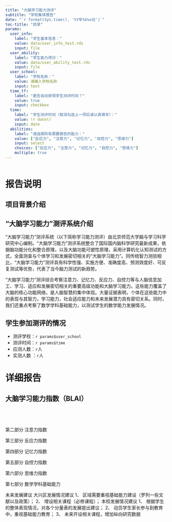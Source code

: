 ```yaml
---
title: "大脑学习能力测评"
subtitle: "学校集体报告"
date: "`r format(Sys.time(), '%Y年%b%e日')`"
toc-title: "目录"
params:
  user_info:
    label: "学生基本信息："
    value: data/user_info_test.rds
    input: file
  user_ability:
    label: "学生能力得分："
    value: data/user_ability_test.rds
    input: file
  user_school:
    label: "学校名称："
    value: 请输入学校名称
    input: text
  time_tf:
    label: "是否自动获得学生测评时间？"
    value: true
    input: checkbox
  time:
    label: "学生测评时间（取消勾选上一项后请认真填写）："
    value: !r date()
    input: date
  abilities:
    label: "请选择所有需要报告的能力："
    value: ["反应力", "注意力", "记忆力", "自控力", "思维力"]
    input: select
    choices: ["反应力", "注意力", "记忆力", "自控力", "思维力"]
    multiple: true
---
```


```r

```


# 报告说明

<!-- 使用没有序号的格式 -->
## 项目背景介绍

<!-- 本次测试基于什么背景下进行实施 （可以跟协同中心要 -->
<!-- 共施测多少个学校，多少学生 -->

<!-- 使用没有序号的格式 -->
## “大脑学习能力”测评系统介绍

“大脑学习能力”测评系统（以下简称学习能力测评）由北京师范大学脑与学习科学研究中心编制。“大脑学习能力”测评系统整合了国际国内脑科学研究最新成果，依据脑功能分化和整合原理，以及大脑功能可塑性原理，采用计算机化认知测试的方式，全面测查与个体学习和发展密切相关的“大脑学习能力”。同传统智力测验相比，“大脑学习能力”测评具有科学性强、实施方便、准确度高、预测效度好、可反复测试等优势，代表了当今脑力测试的新趋势。

“大脑学习能力”测评综合考察注意力、记忆力、反应力、自控力等与人脑信息加工、学习、适应和发展密切相关的重要高级功能和大脑学习能力。这些能力覆盖了大脑的核心功能网络，是人脑智慧的集中体现。大量证据表明，个体在这些能力中的表现与其智力，学习能力，社会适应能力和未来发展潜力具有密切关系。同时，我们还重点考察了数学学科基础能力，以测试学生的数学能力发展情况。

<!-- 使用没有序号的格式 -->
## 学生参加测评的情况

* 测评学校：`r params$user_school`
* 测评时间：`r params$time`
* 应测人数：`r `人
* 实测人数 ：`r `人

# 详细报告

## 大脑学习能力指数（BLAI）

<!-- 本校和本区的BLAI指数分布对比 -->
```r

```

<!-- 本区、本校和本校各班的描述性统计表 -->
```r

```

<!-- 年级	人数	平均分	标准差	最高分	最低分	A	B	C	D -->
<!-- 一年级	17	95.98	12.28	123.02	76.20	1	1	8	7 -->
<!-- 二年级	14	98.53	8.76	114.23	85.03	0	2	7	5 -->
<!-- 三年级	62	100.23	11.22	123.86	75.92	4	10	37	11 -->
<!-- 四年级	24	98.86	11.68	121.44	71.63	1	4	10	9 -->
<!-- 五年级	22	97.95	9.93	121.02	80.00	1	2	15	4 -->

<!-- 本区、本校和本校各班的箱型图 -->
```r

```

<!-- 本区、本校和本校各班学生各个水平上的人数比例 -->
```r

```

第二部分 注意力指数

第三部分 反应力指数

第四部分 记忆力指数

第五部分 自控力指数

第六部分 思维力指数

第七部分 数学学科基础能力


未来发展建议
大兴区发展情况建议
1、	区域需要重视基础能力建设（罗列一些文献以及政策）；
2、	增设相关课程（必修课程）；
本校发展情况建议
1、	根据学生的整体表现情况，对各个分量表的发展提出建议；
2、	动员学生家长参与到教育中，重视基础能力教育；
3、	未来开设相关课程，增加纵向研究数据
